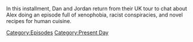 {{DEFAULTSORT:
    #_EPISODE_0854:September 29, 2023
}}{{Episode
    | title           = September 29, 2023
    | caption         = Listen to this episode on [https://knowledgefight.libsyn.com/854-september-29-2023 Libsyn] [https://open.spotify.com/episode/4miIsXAQJmpkXrJG1PGRlp Spotify]
    | episodeNumber   = 854
    | length          = 02:10:49
    | airDate         = October 2, 2023
    | coverageDate    = September 29, 2023
    | episodeType     = [[:Category:Present Day|Present Day]]
    | previousEpisode = [[853: Chatting with The Squatch Guys]]
    | nextEpisode     = [[855: Live At QED In Manchester]]
}}

{{Stub}}

In this installment, Dan and Jordan return from their UK tour to chat about Alex doing an episode full of xenophobia, racist conspiracies, and novel recipes for human cuisine.

[[Category:Episodes]]
[[Category:Present Day]]
